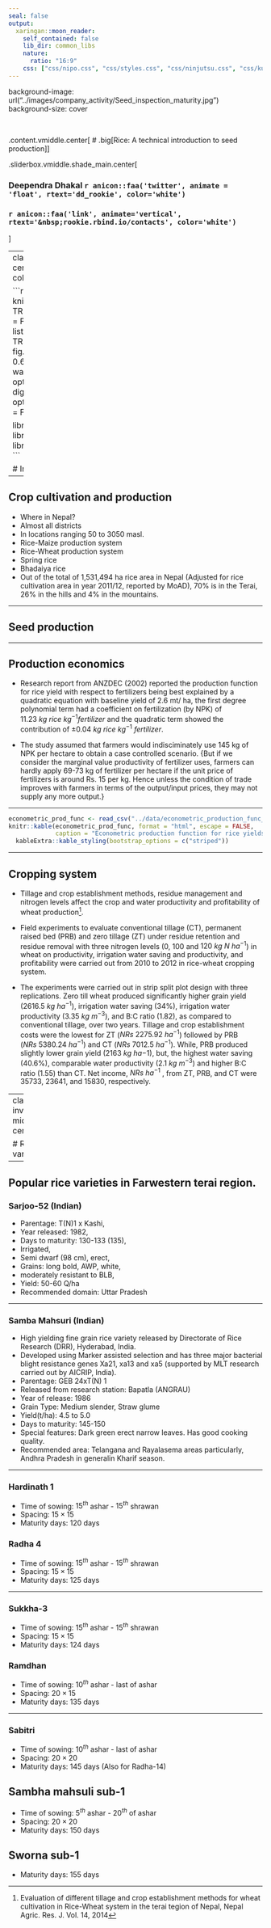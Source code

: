 ```yaml
---
seal: false
output: 
  xaringan::moon_reader:
    self_contained: false
    lib_dir: common_libs
    nature:
      ratio: "16:9"
    css: ["css/nipo.css", "css/styles.css", "css/ninjutsu.css", "css/kunoichi.css"]
---
```

background-image: url("../images/company_activity/Seed_inspection_maturity.jpg")
background-size: cover

<br>

.content.vmiddle.center[
# .big[Rice: A technical introduction to seed production]
]

.sliderbox.vmiddle.shade_main.center[

### Deependra Dhakal `r anicon::faa('twitter', animate = 'float', rtext='dd_rookie', color='white')` 

### `r anicon::faa('link', animate='vertical', rtext='&nbsp;rookie.rbind.io/contacts', color='white')`
]


---
class: hide-slide-number center middle
background-color: #348931

```r
knitr::opts_chunk$set(tidy = TRUE, cache = TRUE, 
                      echo = FALSE, 
                      tidy.opts = list(width.cutoff=50), 
                      eval = TRUE, 
                      fig.show = "hold",  fig.align = "center", 
                      fig.asp = 0.6, message = FALSE, warning = FALSE)
options(knitr.kable.NA = "", digits = 3)
options(htmltools.dir.version = FALSE)

library(ggplot2)
library(magrittr)
library(dplyr)
require(readr)
```

# Introduction

---

## Crop cultivation and production

- Where in Nepal?
- Almost all districts
- In locations ranging 50 to 3050 masl.
- Rice-Maize production system
- Rice-Wheat production system
- Spring rice
- Bhadaiya rice
- Out of the total of 1,531,494 ha rice area in Nepal (Adjusted for rice cultivation area in year 2011/12, reported by MoAD), 70% is in the Terai, 26% in the hills and 4% in the mountains. 

---

## Seed production

---

## Production economics

- Research report from ANZDEC (2002) reported the production function for rice yield with respect to fertilizers being best explained by a quadratic equation with baseline yield of 2.6 mt/ ha, the first degree polynomial term had a coefficient on fertilization (by NPK) of $11.23\ kg\ rice\ kg^{-1} fertilizer$ and the quadratic term showed the contribution of $\pm 0.04\ kg\ rice\ kg^{-1}\ fertilizer$.

- The study assumed that farmers would indisciminately use 145 kg of NPK per hectare to obtain a case controlled scenario. {But if we consider the marginal value productivity of fertilizer uses, farmers can hardly apply 69-73 kg of fertilizer per hectare if the unit price of fertilizers is around Rs. 15 per kg. Hence unless the condition of trade improves with farmers in terms of the output/input prices, they may not supply any more output.}

---

```r
econometric_prod_func <- read_csv("../data/econometric_production_func_rice.csv", comment = "#")
knitr::kable(econometric_prod_func, format = "html", escape = FALSE,
             caption = "Econometric production function for rice yields") %>% 
  kableExtra::kable_styling(bootstrap_options = c("striped"))

```

---

## Cropping system

- Tillage and crop establishment methods, residue management and nitrogen levels affect the crop and water productivity and profitability of wheat production^[Evaluation of different tillage and crop establishment methods for wheat cultivation in Rice-Wheat system in the terai tegion of Nepal, Nepal Agric. Res. J. Vol. 14, 2014].

- Field experiments to evaluate conventional tillage (CT), permanent raised bed (PRB) and zero tillage (ZT) under residue retention and residue removal with three nitrogen levels ($0$, $100$ and $120\ kg\ N\ ha^{-1}$) in wheat on productivity, irrigation water saving and productivity, and profitability were carried out from 2010 to 2012 in rice-wheat cropping system. 

- The experiments were carried out in strip split plot design with three replications. Zero till wheat produced significantly higher grain yield ($2616.5\ kg\ ha^{-1}$), irrigation water saving ($34\%$), irrigation water productivity ($3.35\ kg\ m^{-3}$), and B:C ratio (1.82), as compared to conventional tillage, over two years. Tillage and crop establishment costs were the lowest for ZT ($NRs\ 2275.92\ ha^{-1}$) followed by PRB ($NRs\ 5380.24\ ha^{-1}$) and CT ($NRs\ 7012.5\ ha^{-1}$). While, PRB produced slightly lower grain yield ($2163\ kg\ ha{-1}$), but, the highest water saving ($40.6\%$), comparable water productivity ($2.1\ kg\ m^{-3}$) and higher B:C ratio (1.55) than CT. Net income, $NRs\ ha^{-1}$ , from ZT, PRB, and CT were $35733$, $23641$, and $15830$, respectively.

---
class: inverse, middle, center

# Rice varieties

---

## Popular rice varieties in Farwestern terai region.

### Sarjoo-52	(Indian)

- Parentage: T(N)1 x Kashi,
- Year released: 1982,
- Days to maturity: 130-133 (135),
- Irrigated,
- Semi dwarf (98 cm), erect,
- Grains: long bold, AWP, white,
- moderately resistant to BLB,
- Yield: 50-60 Q/ha
- Recommended domain: Uttar Pradesh

---

### Samba Mahsuri (Indian)

- High yielding fine grain rice variety released by Directorate of Rice Research (DRR), Hyderabad, India.
- Developed using Marker assisted selection and has three major bacterial blight resistance genes Xa21, xa13 and xa5 (supported by MLT research carried out by AICRIP, India).
- Parentage: GEB 24xT(N) 1
- Released from research station: Bapatla (ANGRAU)
- Year of release: 1986
- Grain Type: Medium slender, Straw glume
- Yield(t/ha): 4.5 to 5.0
- Days to maturity: 145-150
- Special features: Dark green erect narrow leaves. Has good cooking quality.
- Recommended area: Telangana and Rayalasema areas particularly, Andhra Pradesh in generalin Kharif season.

---

### Hardinath 1

- Time of sowing: $15^{th}$ ashar - $15^{th}$ shrawan
- Spacing: $15\times15$
- Maturity days: 120 days

### Radha 4

- Time of sowing: $15^{th}$ ashar - $15^{th}$ shrawan
- Spacing: $15\times15$
- Maturity days: 125 days

---

### Sukkha-3

- Time of sowing: $15^{th}$ ashar - $15^{th}$ shrawan
- Spacing: $15\times15$
- Maturity days: 124 days

### Ramdhan 

- Time of sowing: $10^{th}$ ashar - last of ashar
- Spacing: $20\times15$
- Maturity days: 135 days

---

### Sabitri

- Time of sowing: $10^{th}$ ashar - last of ashar
- Spacing: $20\times20$
- Maturity days: 145 days (Also for Radha-14)

## Sambha mahsuli sub-1

- Time of sowing: $5^{th}$ ashar - $20^{th}$ of ashar
- Spacing: $20\times20$
- Maturity days: 150 days

## Sworna sub-1

- Maturity days: 155 days

